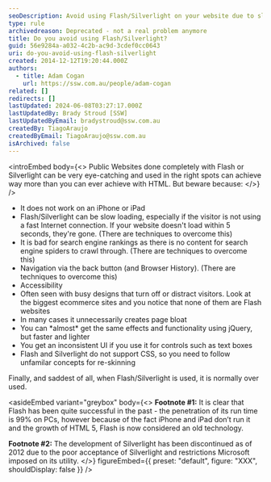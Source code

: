 ```yaml
---
seoDescription: Avoid using Flash/Silverlight on your website due to slow loading times, poor search engine rankings, and limited accessibility, opting instead for HTML/CSS-based solutions like jQuery.
type: rule
archivedreason: Deprecated - not a real problem anymore
title: Do you avoid using Flash/Silverlight?
guid: 56e9284a-a032-4c2b-ac9d-3cdef0cc0643
uri: do-you-avoid-using-flash-silverlight
created: 2014-12-12T19:20:44.000Z
authors:
  - title: Adam Cogan
    url: https://ssw.com.au/people/adam-cogan
related: []
redirects: []
lastUpdated: 2024-06-08T03:27:17.000Z
lastUpdatedBy: Brady Stroud [SSW]
lastUpdatedByEmail: bradystroud@ssw.com.au
createdBy: TiagoAraujo
createdByEmail: TiagoAraujo@ssw.com.au
isArchived: false
---
```


<introEmbed
  body={<>
Public Websites done completely with Flash or Silverlight can be very eye-catching and used in the right spots can achieve way more than you can ever achieve with HTML. But beware because:
  </>}
/>
- It does not work on an iPhone or iPad
- Flash/Silverlight can be slow loading, especially if the visitor is not using a fast Internet connection. If your website doesn't load within 5 seconds, they're gone. (There are techniques to overcome this)
- It is bad for search engine rankings as there is no content for search engine spiders to crawl through. (There are techniques to overcome this)
- Navigation via the back button (and Browser History). (There are techniques to overcome this)
- Accessibility
- Often seen with busy designs that turn off or distract visitors. Look at the biggest ecommerce sites and you notice that none of them are Flash websites
- In many cases it unnecessarily creates page bloat
- You can \*almost\* get the same effects and functionality using jQuery, but faster and lighter
- You get an inconsistent UI if you use it for controls such as text boxes
- Flash and Silverlight do not support CSS, so you need to follow unfamilar concepts for re-skinning

Finally, and saddest of all, when Flash/Silverlight is used, it is normally over used.

<asideEmbed
  variant="greybox"
  body={<>
    **Footnote #1:** It is clear that Flash has been quite successful in the past - the penetration of its run time is 99% on PCs, however because of the fact iPhone and iPad don’t run it and the growth of HTML 5, Flash is now considered an old technology.

**Footnote #2:** The development of Silverlight has been discontinued as of 2012 due to the poor acceptance of Silverlight and restrictions Microsoft imposed on its utility.
  </>}
  figureEmbed={{
    preset: "default",
    figure: "XXX",
    shouldDisplay: false
  }}
/>
